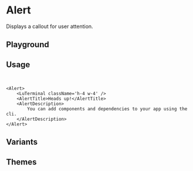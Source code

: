 
<Meta of={AlertStories} />

# Alert

Displays a callout for user attention.

## Playground

<Canvas of={AlertStories.Default} />
<Controls of={AlertStories.Default} />

## Usage

```ts
import { Alert, AlertDescription, AlertTitle } from '@eteon/ui';
```

```tsx
<Alert>
    <LuTerminal className='h-4 w-4' />
    <AlertTitle>Heads up!</AlertTitle>
    <AlertDescription>
        You can add components and dependencies to your app using the cli.
    </AlertDescription>
</Alert>
```

## Variants

<Canvas of={AlertStories.Variants} />

## Themes

<Canvas of={AlertStories.Themes} />
